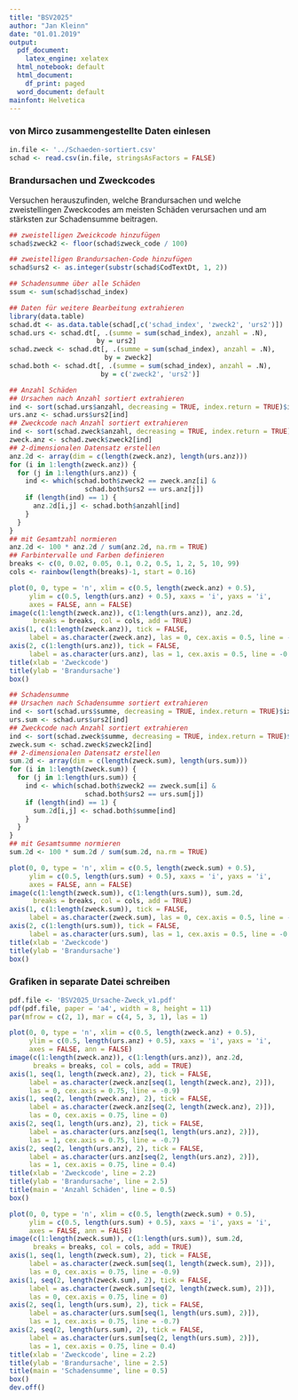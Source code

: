 ```yaml
---
title: "BSV2025"
author: "Jan Kleinn"
date: "01.01.2019"
output:
  pdf_document:
    latex_engine: xelatex
  html_notebook: default
  html_document:
    df_print: paged
  word_document: default
mainfont: Helvetica
---
```


### von Mirco zusammengestellte Daten einlesen

```r
in.file <- '../Schaeden-sortiert.csv'
schad <- read.csv(in.file, stringsAsFactors = FALSE)
```

### Brandursachen und Zweckcodes
Versuchen herauszufinden, welche Brandursachen und welche zweistellingen Zweckcodes am meisten Schäden verursachen und am stärksten zur Schadensumme beitragen.

```r
## zweistelligen Zweickcode hinzufügen
schad$zweck2 <- floor(schad$zweck_code / 100)

## zweistelligen Brandursachen-Code hinzufügen
schad$urs2 <- as.integer(substr(schad$CodTextDt, 1, 2))

## Schadensumme über alle Schäden
ssum <- sum(schad$schad_index)

## Daten für weitere Bearbeitung extrahieren
library(data.table)
schad.dt <- as.data.table(schad[,c('schad_index', 'zweck2', 'urs2')])
schad.urs <- schad.dt[, .(summe = sum(schad_index), anzahl = .N),
                      by = urs2]
schad.zweck <- schad.dt[, .(summe = sum(schad_index), anzahl = .N),
                        by = zweck2]
schad.both <- schad.dt[, .(summe = sum(schad_index), anzahl = .N),
                       by = c('zweck2', 'urs2')]

## Anzahl Schäden
## Ursachen nach Anzahl sortiert extrahieren
ind <- sort(schad.urs$anzahl, decreasing = TRUE, index.return = TRUE)$ix
urs.anz <- schad.urs$urs2[ind]
## Zweckcode nach Anzahl sortiert extrahieren
ind <- sort(schad.zweck$anzahl, decreasing = TRUE, index.return = TRUE)$ix
zweck.anz <- schad.zweck$zweck2[ind]
## 2-dimensionalen Datensatz erstellen
anz.2d <- array(dim = c(length(zweck.anz), length(urs.anz)))
for (i in 1:length(zweck.anz)) {
  for (j in 1:length(urs.anz)) {
    ind <- which(schad.both$zweck2 == zweck.anz[i] &
                   schad.both$urs2 == urs.anz[j])
    if (length(ind) == 1) {
      anz.2d[i,j] <- schad.both$anzahl[ind]
    }
  }
}
## mit Gesamtzahl normieren
anz.2d <- 100 * anz.2d / sum(anz.2d, na.rm = TRUE)
## Farbintervalle und Farben definieren
breaks <- c(0, 0.02, 0.05, 0.1, 0.2, 0.5, 1, 2, 5, 10, 99)
cols <- rainbow(length(breaks)-1, start = 0.16)

plot(0, 0, type = 'n', xlim = c(0.5, length(zweck.anz) + 0.5),
     ylim = c(0.5, length(urs.anz) + 0.5), xaxs = 'i', yaxs = 'i',
     axes = FALSE, ann = FALSE)
image(c(1:length(zweck.anz)), c(1:length(urs.anz)), anz.2d,
      breaks = breaks, col = cols, add = TRUE)
axis(1, c(1:length(zweck.anz)), tick = FALSE,
     label = as.character(zweck.anz), las = 0, cex.axis = 0.5, line = -0.5)
axis(2, c(1:length(urs.anz)), tick = FALSE,
     label = as.character(urs.anz), las = 1, cex.axis = 0.5, line = -0.5)
title(xlab = 'Zweckcode')
title(ylab = 'Brandursache')
box()

## Schadensumme
## Ursachen nach Schadensumme sortiert extrahieren
ind <- sort(schad.urs$summe, decreasing = TRUE, index.return = TRUE)$ix
urs.sum <- schad.urs$urs2[ind]
## Zweckcode nach Anzahl sortiert extrahieren
ind <- sort(schad.zweck$summe, decreasing = TRUE, index.return = TRUE)$ix
zweck.sum <- schad.zweck$zweck2[ind]
## 2-dimensionalen Datensatz erstellen
sum.2d <- array(dim = c(length(zweck.sum), length(urs.sum)))
for (i in 1:length(zweck.sum)) {
  for (j in 1:length(urs.sum)) {
    ind <- which(schad.both$zweck2 == zweck.sum[i] &
                   schad.both$urs2 == urs.sum[j])
    if (length(ind) == 1) {
      sum.2d[i,j] <- schad.both$summe[ind]
    }
  }
}
## mit Gesamtsumme normieren
sum.2d <- 100 * sum.2d / sum(sum.2d, na.rm = TRUE)

plot(0, 0, type = 'n', xlim = c(0.5, length(zweck.sum) + 0.5),
     ylim = c(0.5, length(urs.sum) + 0.5), xaxs = 'i', yaxs = 'i',
     axes = FALSE, ann = FALSE)
image(c(1:length(zweck.sum)), c(1:length(urs.sum)), sum.2d,
      breaks = breaks, col = cols, add = TRUE)
axis(1, c(1:length(zweck.sum)), tick = FALSE,
     label = as.character(zweck.sum), las = 0, cex.axis = 0.5, line = -0.5)
axis(2, c(1:length(urs.sum)), tick = FALSE,
     label = as.character(urs.sum), las = 1, cex.axis = 0.5, line = -0.5)
title(xlab = 'Zweckcode')
title(ylab = 'Brandursache')
box()
```

### Grafiken in separate Datei schreiben

```r
pdf.file <- 'BSV2025_Ursache-Zweck_v1.pdf'
pdf(pdf.file, paper = 'a4', width = 8, height = 11)
par(mfrow = c(2, 1), mar = c(4, 5, 3, 1), las = 1)

plot(0, 0, type = 'n', xlim = c(0.5, length(zweck.anz) + 0.5),
     ylim = c(0.5, length(urs.anz) + 0.5), xaxs = 'i', yaxs = 'i',
     axes = FALSE, ann = FALSE)
image(c(1:length(zweck.anz)), c(1:length(urs.anz)), anz.2d,
      breaks = breaks, col = cols, add = TRUE)
axis(1, seq(1, length(zweck.anz), 2), tick = FALSE,
     label = as.character(zweck.anz[seq(1, length(zweck.anz), 2)]),
     las = 0, cex.axis = 0.75, line = -0.9)
axis(1, seq(2, length(zweck.anz), 2), tick = FALSE,
     label = as.character(zweck.anz[seq(2, length(zweck.anz), 2)]),
     las = 0, cex.axis = 0.75, line = 0)
axis(2, seq(1, length(urs.anz), 2), tick = FALSE,
     label = as.character(urs.anz[seq(1, length(urs.anz), 2)]),
     las = 1, cex.axis = 0.75, line = -0.7)
axis(2, seq(2, length(urs.anz), 2), tick = FALSE,
     label = as.character(urs.anz[seq(2, length(urs.anz), 2)]),
     las = 1, cex.axis = 0.75, line = 0.4)
title(xlab = 'Zweckcode', line = 2.2)
title(ylab = 'Brandursache', line = 2.5)
title(main = 'Anzahl Schäden', line = 0.5)
box()

plot(0, 0, type = 'n', xlim = c(0.5, length(zweck.sum) + 0.5),
     ylim = c(0.5, length(urs.sum) + 0.5), xaxs = 'i', yaxs = 'i',
     axes = FALSE, ann = FALSE)
image(c(1:length(zweck.sum)), c(1:length(urs.sum)), sum.2d,
      breaks = breaks, col = cols, add = TRUE)
axis(1, seq(1, length(zweck.sum), 2), tick = FALSE,
     label = as.character(zweck.sum[seq(1, length(zweck.sum), 2)]),
     las = 0, cex.axis = 0.75, line = -0.9)
axis(1, seq(2, length(zweck.sum), 2), tick = FALSE,
     label = as.character(zweck.sum[seq(2, length(zweck.sum), 2)]),
     las = 0, cex.axis = 0.75, line = 0)
axis(2, seq(1, length(urs.sum), 2), tick = FALSE,
     label = as.character(urs.sum[seq(1, length(urs.sum), 2)]),
     las = 1, cex.axis = 0.75, line = -0.7)
axis(2, seq(2, length(urs.sum), 2), tick = FALSE,
     label = as.character(urs.sum[seq(2, length(urs.sum), 2)]),
     las = 1, cex.axis = 0.75, line = 0.4)
title(xlab = 'Zweckcode', line = 2.2)
title(ylab = 'Brandursache', line = 2.5)
title(main = 'Schadensumme', line = 0.5)
box()
dev.off()
```

